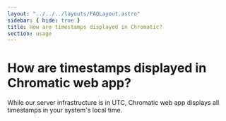 ```yaml
---
layout: "../../../layouts/FAQLayout.astro"
sidebar: { hide: true }
title: How are timestamps displayed in Chromatic?
section: usage
---
```


# How are timestamps displayed in Chromatic web app?

While our server infrastructure is in UTC, Chromatic web app displays all timestamps in your system's local time.
